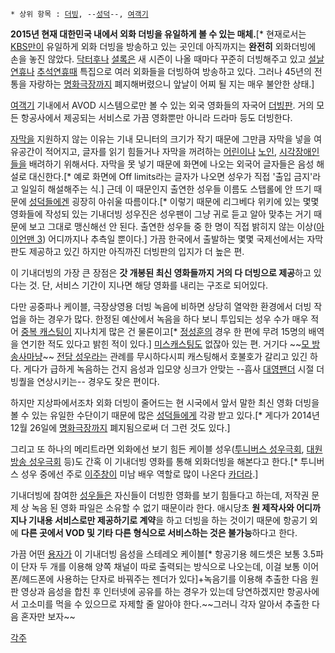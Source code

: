  * 상위 항목 : [[더빙]], --[[성덕]]--, [[여객기]]

'''2015년 현재 대한민국 내에서 외화 더빙을 유일하게 볼 수 있는 매체.'''[* 현재로서는 [[KBS]]만이 유일하게 외화 더빙을 방송하고 있는 곳인데 아직까지는 '''완전히''' 외화더빙에 손을 놓진 않았다. [[닥터후]]나 [[셜록]]은 새 시즌이 나올 때마다 꾸준히 더빙해주고 있고 [[설날]]연휴나 [[추석]]연휴때 특집으로 여러 외화들을 더빙하여 방송하고 있다. 그러나 45년의 전통을 자랑하는 [[명화극장]]까지 폐지해버렸으니 앞날이 어찌 될 지는 매우 불안한 상태.]

[[여객기]] 기내에서 AVOD 시스템으로만 볼 수 있는 외국 영화들의 자국어 [[더빙]]판. 거의 모든 항공사에서 제공되는 서비스로 가끔 영화뿐만 아니라 드라마 등도 더빙한다. 

[[자막]]을 지원하지 않는 이유는 기내 모니터의 크기가 작기 때문에 그만큼 자막을 넣을 여유공간이 적어지고, 글자를 읽기 힘들거나 자막을 꺼려하는 [[어린이]]나 [[노인]], [[시각장애인]]들을 배려하기 위해서다. 자막을 못 넣기 때문에 화면에 나오는 외국어 글자들은 음성 해설로 대신한다.[* 예로 화면에 Off limits라는 글자가 나오면 성우가 직접 '출입 금지'라고 일일히 해설해주는 식.] 근데 이 때문인지 출연한 성우들 이름도 스탭롤에 안 뜨기 때문에 [[성덕]]들에겐 굉장히 아쉬울 따름이다.[* 이렇기 때문에 리그베다 위키에 있는 몇몇 영화들에 작성되 있는 기내더빙 성우진은 성우팬이 그냥 귀로 듣고 알아 맞추는 거기 때문에 보고 그대로 맹신해선 안 된다. 출연한 성우들 중 한 명이 직접 밝히지 않는 이상([[아이언맨 3]]) 어디까지나 추측일 뿐이다.] 가끔 한국에서 출발하는 몇몇 국제선에서는 자막판도 제공하고 있긴 하지만 아직까진 더빙판의 입지가 더 높은 편. 

이 기내더빙의 가장 큰 장점은 '''갓 개봉된 최신 영화들까지 거의 다 더빙으로 제공'''하고 있다는 것. 단, 서비스 기간이 지나면 해당 영화를 내리는 구조로 되어있다.

다만 공중파나 케이블, 극장상영용 더빙 녹음에 비하면 상당히 열악한 환경에서 더빙 작업을 하는 경우가 많다. 한정된 예산에서 녹음을 하다 보니 투입되는 성우 수가 매우 적어 [[중복 캐스팅]]이 지나치게 많은 건 물론이고[* [[정성훈(동명이인)#s-3|정성훈]]의 경우 한 편에 무려 15명의 배역을 연기한 적도 있다고 밝힌 적이 있다.] [[미스캐스팅]]도 없잖아 있는 편. 거기다 ~~[[SBS|모 방송사]]마냥~~ [[전담 성우]]라는 관례를 무시하다시피 캐스팅해서 호불호가 갈리고 있긴 하다. 게다가 급하게 녹음하는 건지 음성과 입모양 싱크가 안맞는 --흡사 [[대영팬더]] 시절 더빙퀄을 연상시키는-- 경우도 잦은 편이다.

하지만 지상파에서조차 외화 더빙이 줄어드는 현 시국에서 앞서 말한 최신 영화 더빙을 볼 수 있는 유일한 수단이기 때문에 많은 [[성덕]]들에게 각광 받고 있다.[* 게다가 2014년 12월 26일에 [[명화극장]]까지 폐지됨으로써 더 그런 것도 있다.]

그리고 또 하나의 메리트라면 외화에선 보기 힘든 케이블 성우([[투니버스 성우극회]], [[대원방송 성우극회]] 등)도 간혹 이 기내더빙 영화를 통해 외화더빙을 해본다고 한다.[* 투니버스 성우 중에선 주로 [[이주창]]이 미남 배우 역할로 많이 나온다 [[카더라]].]

기내더빙에 참여한 [[성우]]들은 자신들이 더빙한 영화를 보기 힘들다고 하는데, 저작권 문제 상 녹음 된 영화 파일은 소유할 수 없기 때문이라 한다. 애시당초 '''원 제작사와 어디까지나 기내용 서비스로만 제공하기로 계약'''을 하고 더빙을 하는 것이기 때문에 항공기 외에 '''다른 곳에서 VOD 및 기타 다른 형식으로 서비스하는 것은 불가능'''하다고 한다.

가끔 어떤 [[용자]]가 이 기내더빙 음성을 스테레오 케이블[* 항공기용 헤드셋은 보통 3.5파이 단자 두 개를 이용해 양쪽 채널이 따로 출력되는 방식으로 나오는데, 이걸 보통 이어폰/헤드폰에 사용하는 단자로 바꿔주는 젠더가 있다]+녹음기를 이용해 추출한 다음 원판 영상과 음성을 합친 후 인터넷에 공유를 하는 경우가 있는데 당연하겠지만 항공사에서 고소미를 먹을 수 있으므로 자제할 줄 알아야 한다.~~그러니 각자 알아서 추출한 다음 혼자만 보자~~

[[각주]]
